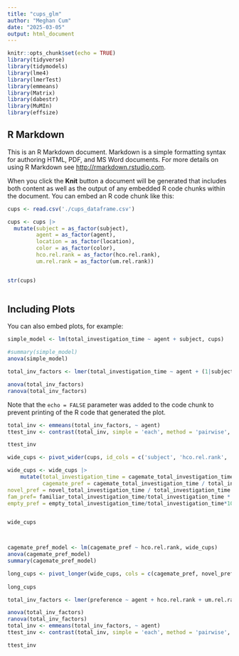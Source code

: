 ```yaml
---
title: "cups_glm"
author: "Meghan Cum"
date: "2025-03-05"
output: html_document
---
```


```r
knitr::opts_chunk$set(echo = TRUE)
library(tidyverse)
library(tidymodels)
library(lme4)
library(lmerTest)
library(emmeans)
library(Matrix)
library(dabestr)
library(MuMIn)
library(effsize)
```

## R Markdown

This is an R Markdown document. Markdown is a simple formatting syntax for authoring HTML, PDF, and MS Word documents. For more details on using R Markdown see <http://rmarkdown.rstudio.com>.

When you click the **Knit** button a document will be generated that includes both content as well as the output of any embedded R code chunks within the document. You can embed an R code chunk like this:

```r
cups <- read.csv('./cups_dataframe.csv')

cups <- cups |>
  mutate(subject = as_factor(subject),
         agent = as_factor(agent),
         location = as_factor(location),
         color = as_factor(color),
         hco.rel.rank = as_factor(hco.rel.rank),
         um.rel.rank = as_factor(um.rel.rank))


str(cups)
         
```

## Including Plots

You can also embed plots, for example:

```r
simple_model <- lm(total_investigation_time ~ agent + subject, cups)

#summary(simple_model)
anova(simple_model)

total_inv_factors <- lmer(total_investigation_time ~ agent + (1|subject), cups)

anova(total_inv_factors)
ranova(total_inv_factors)
```

Note that the `echo = FALSE` parameter was added to the code chunk to prevent printing of the R code that generated the plot.

```r
total_inv <- emmeans(total_inv_factors, ~ agent)
ttest_inv <- contrast(total_inv, simple = 'each', method = 'pairwise', adjust = 'holm')

ttest_inv

```

```r

wide_cups <- pivot_wider(cups, id_cols = c('subject', 'hco.rel.rank', 'um.rel.rank'), names_from ='agent', values_from =  c('total_investigation_time', 'num_events', 'avg_event_length'), names_glue = "{agent}_{.value}") 

wide_cups <- wide_cups |>
    mutate(total_investigation_time = cagemate_total_investigation_time + familiar_total_investigation_time+ novel_total_investigation_time+ empty_total_investigation_time,
           cagemate_pref = cagemate_total_investigation_time / total_investigation_time * 100,
novel_pref = novel_total_investigation_time / total_investigation_time * 100,
fam_pref= familiar_total_investigation_time/total_investigation_time * 100,
empty_pref = empty_total_investigation_time/total_investigation_time*100, .before = 2)


wide_cups



cagemate_pref_model <- lm(cagemate_pref ~ hco.rel.rank, wide_cups)
anova(cagemate_pref_model)
summary(cagemate_pref_model)
```

```r

long_cups <- pivot_longer(wide_cups, cols = c(cagemate_pref, novel_pref, fam_pref), names_to = "agent", values_to = "preference")
                          
long_cups

total_inv_factors <- lmer(preference ~ agent + hco.rel.rank + um.rel.rank + (1|subject), long_cups)

anova(total_inv_factors)
ranova(total_inv_factors)
total_inv <- emmeans(total_inv_factors, ~ agent)
ttest_inv <- contrast(total_inv, simple = 'each', method = 'pairwise', adjust = 'holm')

ttest_inv
```

